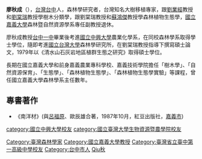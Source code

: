'''廖秋成'''（{{bd|||catIdx=Liao廖}}），[[台灣|台灣]][[台中|台中]]人，森林學研究者，台灣知名大樹移植專家，跟[[劉業經|劉業經]]教授和[[劉棠瑞|劉棠瑞]]教授學樹木分類學，跟劉棠瑞教授和[[蘇鴻傑|蘇鴻傑]]教授學森林植物生態學，[[國立嘉義大學|國立嘉義大學]]森林暨自然資源學系專任副教授退休。

廖秋成教授[[台中一中|台中一中]]畢業後考進[[國立中興大學|國立中興大學]]農業化學系，在同校森林學系取得學士學位，隨即考進[[國立台灣大學|國立台灣大學]]森林學研究所，在劉棠瑞教授指導下撰寫碩士論文，1979年以《清水山石灰岩地區植群生態之研究》取得碩士學位。

長期在國立嘉義大學和前身嘉義農業專科學校、嘉義技術學院擔任「樹木學」、「自然資源保育」、「生態學」、「森林植物生態學」、「森林植物生態學實驗」等課程，曾任國立嘉義大學森林學系主任數年。

==專書著作==
*《南洋材》(與[[呂福原|呂福原]]、歐辰雄合著，1987年10月，紅豆出版社，[[嘉義市|嘉義市]])


{{DEFAULTSORT:Liao廖}}
[[Category:臺灣森林學家|Category:臺灣森林學家]]
[[Category:國立嘉義大學教授|Category:國立嘉義大學教授]]
[[category:國立中興大學校友|category:國立中興大學校友]]
[[category:國立臺灣大學生物資源暨農學院校友|category:國立臺灣大學生物資源暨農學院校友]]
[[Category:臺灣省立臺中第一高級中學校友|Category:臺灣省立臺中第一高級中學校友]]
[[Category:台中市人|Category:台中市人]]
[[Category:廖姓|Qiu秋]]